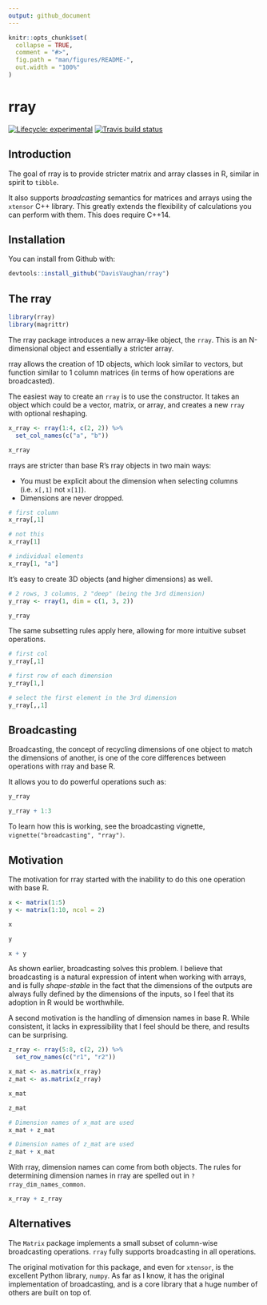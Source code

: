 ```yaml
---
output: github_document
---
```


<!-- README.md is generated from README.Rmd. Please edit that file -->

```r
knitr::opts_chunk$set(
  collapse = TRUE,
  comment = "#>",
  fig.path = "man/figures/README-",
  out.width = "100%"
)
```

# rray

[![Lifecycle: experimental](https://img.shields.io/badge/lifecycle-experimental-orange.svg)](https://www.tidyverse.org/lifecycle/#experimental)
[![Travis build status](https://travis-ci.org/DavisVaughan/rray.svg?branch=master)](https://travis-ci.org/DavisVaughan/rray)

## Introduction

The goal of rray is to provide stricter matrix and array classes in R, similar in spirit to `tibble`.

It also supports _broadcasting_ semantics for matrices and arrays using the `xtensor` C++ library. This greatly extends the flexibility of calculations you can perform with them. This does require C++14.

## Installation

You can install from Github with:

```r
devtools::install_github("DavisVaughan/rray")
```

## The rray

```r
library(rray)
library(magrittr)
```

The rray package introduces a new array-like object, the `rray`. This is an N-dimensional object and essentially a stricter array.

rray allows the creation of 1D objects, which look similar to vectors, but function similar to 1 column matrices (in terms of how operations are broadcasted).

The easiest way to create an `rray` is to use the constructor. It takes an object which could be a vector, matrix, or array, and creates a new `rray` with optional reshaping.

```r
x_rray <- rray(1:4, c(2, 2)) %>%
  set_col_names(c("a", "b"))

x_rray
```

rrays are stricter than base R's rray objects in two main ways:

* You must be explicit about the dimension when selecting columns (i.e. `x[,1]` not `x[1]`).
* Dimensions are never dropped.

```r
# first column
x_rray[,1]

# not this
x_rray[1]

# individual elements
x_rray[1, "a"]
```

It's easy to create 3D objects (and higher dimensions) as well.

```r
# 2 rows, 3 columns, 2 "deep" (being the 3rd dimension)
y_rray <- rray(1, dim = c(1, 3, 2))

y_rray
```

The same subsetting rules apply here, allowing for more intuitive subset operations.

```r
# first col
y_rray[,1]

# first row of each dimension
y_rray[1,]

# select the first element in the 3rd dimension
y_rray[,,1]
```

## Broadcasting

Broadcasting, the concept of recycling dimensions of one object to match the 
dimensions of another, is one of the core differences between operations with
rray and base R.

It allows you to do powerful operations such as:

```r
y_rray 

y_rray + 1:3
```

To learn how this is working, see the broadcasting vignette, `vignette("broadcasting", "rray")`.

## Motivation

The motivation for rray started with the inability to do this one operation with
base R.

```r
x <- matrix(1:5)
y <- matrix(1:10, ncol = 2)

x 

y

x + y
```

As shown earlier, broadcasting solves this problem. I believe that broadcasting is a natural expression of intent when working with arrays, and is fully _shape-stable_ in the fact that the dimensions of the outputs are always fully defined by the dimensions of the inputs, so I feel that its adoption in R would be worthwhile.

A second motivation is the handling of dimension names in base R. While consistent, 
it lacks in expressibility that I feel should be there, and results can be surprising.

```r
z_rray <- rray(5:8, c(2, 2)) %>%
  set_row_names(c("r1", "r2"))

x_mat <- as.matrix(x_rray)
z_mat <- as.matrix(z_rray)

x_mat

z_mat

# Dimension names of x_mat are used
x_mat + z_mat

# Dimension names of z_mat are used
z_mat + x_mat
```

With rray, dimension names can come from both objects. The rules for 
determining dimension names in rray are spelled out in `?rray_dim_names_common`.

```r
x_rray + z_rray
```

## Alternatives

The `Matrix` package implements a small subset of column-wise broadcasting 
operations. `rray` fully supports broadcasting in all operations.

The original motivation for this package, and even for `xtensor`, is the excellent
Python library, `numpy`. As far as I know, it has the original implementation of
broadcasting, and is a core library that a huge number of others are built on 
top of.
